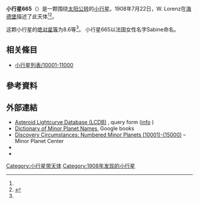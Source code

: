 {{Infobox planet
 | minorplanet     = yes
 | name            = 665 Sabine
 | background      = #D6D6D6
 | image = 
 | image_size      = 
 | caption         =
 | discovery_ref   =  <ref name="MPC-object" />
 | discoverer      = [[W._Lorenz|W. Lorenz]]
 | discovery_site  = [[海德堡|海德堡]]
 | discovered      = 1908年7月22日
 | mpc_name        = 665 Sabine
 | alt_names       = 665 Sabine
 | pronounced      = 
 | named_after     = <ref name="MPC-object" />
 | mp_category     = [[主帶小行星|主帶小行星]] <ref name="MPC-object" /><ref name="jpldata" />
 | orbit_ref       = <ref name="a">[http://ssd.jpl.nasa.gov/sbdb.cgi?sstr=665 665] {{Wayback|url=http://ssd.jpl.nasa.gov/sbdb.cgi?sstr=665 |date=20170203053619 }}，小行星數據庫瀏覽器（JPL Small-Body Database Browser）－[[美国国家航空航天局|美国国家航空航天局]]喷气推进实验室</ref>
 | epoch           = 2018-03-23.0（[[儒略日|JD]] 2458200.5）
 | uncertainty     = 0
 | observation_arc = 
 | aphelion = {{convert|3.683|AU|km|3|abbr=on|lk=out}}
 | perihelion      = {{convert|2.6021861|AU|km|3|abbr=on}}
 | semimajor       = 3.1425811
 | eccentricity    = 0.1719590
 | period          = 5.57[[儒略年|yr]]
 | mean_anomaly    = 256.01140[[度|°]]
 | mean_motion     = {{Deg2DMS|0.17691890|sup=ms}} / day
 | inclination     = 14.74563
 | asc_node        = 298.42549°
 | arg_peri        = 318.97208
 | mean_diameter   = 
 | rotation        = 
 | albedo          =
 | spectral_type   =
 | abs_magnitude   = 8.6<ref name="jpldata" />
}}
'''小行星665'''（{{lang-en|665 Sabine}}）是一颗围绕[[太阳|太阳]][[公转|公转]]的[[小行星|小行星]]。1908年7月22日，W. Lorenz在[[海德堡|海德堡]]描述了此天体<ref name="a" /><ref>{{cite news|title=小行星列表|url=http://cfa-www.harvard.edu/iau/lists/NumberedMPs.txt|accessdate=2018-10-19|newspaper=哈佛大学|archive-date=2008-05-17|archive-url=https://web.archive.org/web/20080517010638/http://cfa-www.harvard.edu/iau/lists/NumberedMPs.txt|dead-url=no}}</ref>。

这颗小行星的[[绝对星等|绝对星等]]为8.6等<ref name="a" />。
小行星665以法国女性名字Sabine命名。

== 相关條目 ==
*[[小行星列表/10001-11000|小行星列表/10001-11000]]

== 參考資料 ==
{{reflist|refs=

<ref name="jpldata">{{cite web
 |type         = 2018-01-26 last obs.
 |title        = JPL Small-Body Database Browser:665 Sabine-665 Sabine
 |url          = https://ssd.jpl.nasa.gov/sbdb.cgi?sstr=665
 |publisher    = [[Jet_Propulsion_Laboratory|Jet Propulsion Laboratory]]
 |accessdate   = 28 March 2018
 |archive-date = 2020-10-31
 |archive-url  = https://web.archive.org/web/20201031181511/https://ssd.jpl.nasa.gov/sbdb.cgi?sstr=665
 |dead-url     = no
}}</ref>

<ref name="MPC-object">{{cite web
  |title      = 665 Sabine
  |work      = Minor Planet Center
  |url      = https://www.minorplanetcenter.net/db_search/show_object?object_id=665
  |accessdate      = 28 March 2018
  |archive-date      = 2016-03-04
  |archive-url      = https://web.archive.org/web/20160304104121/http://minorplanetcenter.net/db_search/show_object?object_id=665
  |dead-url      = no
  }}</ref>

}}

==  外部連結 ==
* [http://www.minorplanet.info/PHP/lcdbsummaryquery.php Asteroid Lightcurve Database (LCDB)] {{Wayback|url=http://www.minorplanet.info/PHP/lcdbsummaryquery.php |date=20171210173955 }}, query form ([http://www.minorplanet.info/lightcurvedatabase.html info] {{Wayback|url=http://www.minorplanet.info/lightcurvedatabase.html |date=20171216050541 }})
* [https://books.google.com/books?id=aeAg1X7afOoC&pg Dictionary of Minor Planet Names], Google books
* [http://www.minorplanetcenter.net/iau/lists/NumberedMPs010001.html Discovery Circumstances: Numbered Minor Planets (10001)-(15000)] {{Wayback|url=http://www.minorplanetcenter.net/iau/lists/NumberedMPs010001.html |date=20180612162317 }} – Minor Planet Center
* {{AstDys|665}}
* {{JPL small body}}

{{Minor Planet Number|[[小行星664|小行星664]]|[[小行星666|小行星666]]}}
{{小天体}}

[[Category:小行星带天体|Category:小行星带天体]]
[[Category:1908年发现的小行星|Category:1908年发现的小行星]]